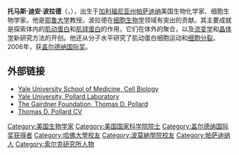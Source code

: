 {{Infobox scientist
| name = Thomas Dean Pollard<br>托马斯·波拉德
| caption =
| birth_date =  1942年7月7日
| birth_place =  [[美国|美国]][[加利福尼亚州|加利福尼亚州]][[帕萨迪纳_(加利福尼亚州)|帕萨迪纳]]
| residence =    {{USA}}
| nationality =    {{USA}}
| field = [[细胞生物学|细胞生物学]]
| work_institution =  [[耶鲁大学|耶鲁大学]]
| alma_mater = [[波莫纳学院|波莫纳学院]]<br>[[哈佛医学院|哈佛医学院]]
| doctoral_advisor =
| doctoral_students =
| known_for  = 肌球蛋白、肌动蛋白细胞运动方面的研究
| prizes = [[盖尔德纳国际奖|盖尔德纳国际奖]]（2006年）
| footnotes =
}}
'''托马斯·迪安·波拉德'''（{{lang-en|'''Thomas Dean Pollard'''}}，{{bd|1942年|7月7日}}），出生于[[加利福尼亚州|加利福尼亚州]][[帕萨迪纳|帕萨迪纳]]美国生物化学家、细胞生物学家。他是[[耶鲁大学|耶鲁大学]]教授。波拉德在[[细胞生物学|细胞生物学]]领域有突出的贡献。其主要成就是探索体内的[[肌动蛋白|肌动蛋白]]和[[肌球蛋白|肌球蛋白]]的作用，它们在体外的聚合，以及[[流变学|流变学]]和[[晶体学|晶体学]]新研究方法的开创。他还从分子水平研究了肌动蛋白细胞运动和[[细胞分裂|细胞分裂]]。2006年，获[[盖尔德纳国际奖|盖尔德纳国际奖]]。

==外部链接 ==
*[http://www.cellbiology.yale.edu/people/thomas_pollard.profile Yale University School of Medicine, Cell Biology] {{Wayback|url=http://www.cellbiology.yale.edu/people/thomas_pollard.profile |date=20180329163059 }}
*[http://www.yale.edu/pollard_lab/ Yale University, Pollard Laboratory] {{Wayback|url=http://www.yale.edu/pollard_lab/ |date=20140325065241 }}
*[https://web.archive.org/web/20090801032133/http://www.gairdner.org/awards/awardees2/20071998/2006awarde/thomasdpol The Gairdner Foundation, Thomas D. Pollard]
*[http://www.yale.edu/pollard_lab/Pollard_CV.htm Thomas D. Pollard CV] {{Wayback|url=http://www.yale.edu/pollard_lab/Pollard_CV.htm |date=20121016050900 }}

{{加拿大盖尔德纳国际奖获得者}}
{{DEFAULTSORT:Pollard, Thomas}}
[[Category:美国生物学家|Category:美国生物学家]]
[[Category:美国国家科学院院士|Category:美国国家科学院院士]]
[[Category:盖尔德纳国际奖获得者|Category:盖尔德纳国际奖获得者]]
[[Category:哈佛大學校友|Category:哈佛大學校友]]
[[Category:波莫納學院校友|Category:波莫納學院校友]]
[[Category:帕萨迪纳人|Category:帕萨迪纳人]]
[[Category:索尔克研究所人物|Category:索尔克研究所人物]]